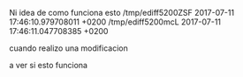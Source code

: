 


Ni idea de como funciona esto
/tmp/ediff5200ZSF	2017-07-11 17:46:10.979708011 +0200
/tmp/ediff5200mcL	2017-07-11 17:46:11.047708385 +0200

cuando realizo una modificacion
  


 

a ver si esto funciona
